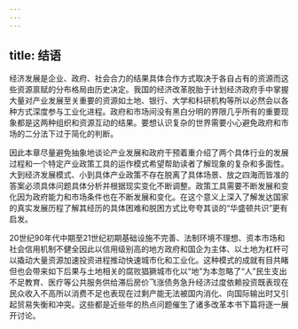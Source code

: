 ```yaml
---
---
---
```

title: 结语
---




经济发展是企业、政府、社会合力的结果具体合作方式取决于各自占有的资源而这些资源禀赋的分布格局由历史决定。我国的经济改革脱胎于计划经济政府手中掌握大量对产业发展至关重要的资源如土地、银行、大学和科研机构等所以必然会以各种方式深度参与工业化进程。政府和市场间没有黑白分明的界限几乎所有的重要现象都是这两种组织和资源互动的结果。要想认识复杂的世界需要小心避免政府和市场的二分法下过于简化的判断。

因此本章尽量避免抽象地谈论产业发展和政府干预着重介绍了两个具体行业的发展过程和一个特定产业政策工具的运作模式希望帮助读者了解现象的复杂和多面性。大到经济发展模式、小到具体产业政策不存在脱离了具体场景、放之四海而皆准的答案必须具体问题具体分析并根据现实变化不断调整。政策工具需要不断发展和变化因为政府能力和市场条件也在不断发展和变化。在这个意义上深入了解发达国家的真实发展历程了解其经历的具体困难和脱困方式比夸夸其谈的“华盛顿共识”更有启发。

20世纪90年代中期至21世纪初期基础设施不完善、法制环境不理想、资本市场和社会信用机制不健全因此以信用级别高的地方政府和国企为主体、以土地为杠杆可以撬动大量资源加速投资进程推动快速城市化和工业化。这种模式的成就有目共睹但也会带来如下后果与土地相关的腐败猖獗城市化以“地”为本忽略了“人”民生支出不足教育、医疗等公共服务供给滞后房价飞涨债务急升经济过度依赖投资既表现在民众收入不高所以消费不足也表现在过剩产能无法被国内消化、向国际输出时又引起贸易失衡和冲突。这些都是近些年的热点问题催生了诸多改革本书下篇将逐一展开讨论。